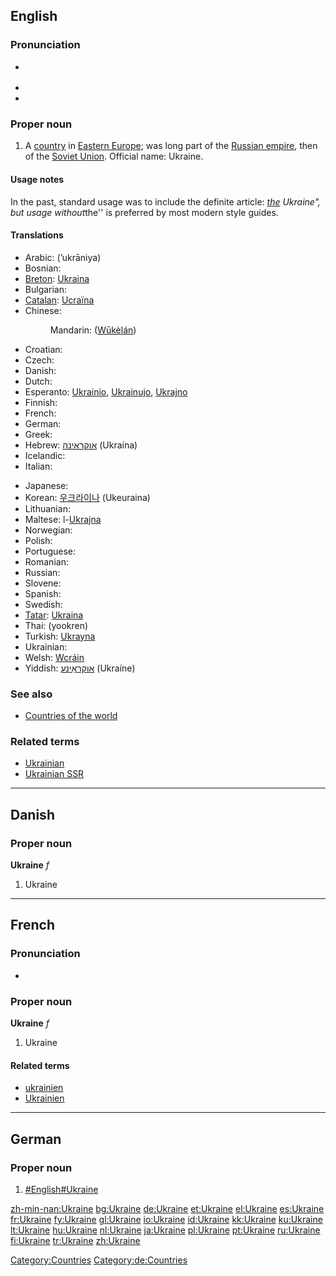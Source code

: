 ==English==
{{wikipedia}}

===Pronunciation===
* {{a|UK|US}} {{IPA|/juˈkɹeɪn/}}
* {{audio|en-us-Ukraine.ogg|Audio (US)}}
* {{rhymes|eɪn}}

===Proper noun===
{{en-proper noun}}

# A [[country]] in [[Eastern Europe]]; was long part of the [[Russian empire]], then of the [[Soviet Union]]. Official name: Ukraine.

====Usage notes====
In the past, standard usage was to include the definite article: ''<u>the</u> Ukraine", but usage without ''the'' is preferred by most modern style guides.

====Translations====
{{top}}
* Arabic: {{Arab|[[أوكرانيا]]}} (’ukrāniya) {{f}}
* Bosnian: {{t-|bs|Ukrajina|f}}
* [[Breton]]: [[Ukraina]]
* Bulgarian: {{t+|bg|Украйна|tr=Ukrájna|sc=Cyrl}}
* [[Catalan]]: [[Ucraïna]] {{f}}
* Chinese:
*: Mandarin: {{zh-ts|烏克蘭|乌克兰}} ([[Wūkèlán]])
* Croatian: {{t-|hr|Ukrajina|f}}
* Czech: {{t+|cs|Ukrajina}}
* Danish: {{t-|da|Ukraine}}
* Dutch: {{t+|nl|Oekraïne}}
* Esperanto: [[Ukrainio]], [[Ukrainujo]], [[Ukrajno]]
* Finnish: {{t+|fi|Ukraina}}
* French: {{t+|fr|Ukraine}}
* German: {{t+|de|Ukraine|f}}
* Greek: {{t+|el|Ουκρανία|f|tr=Oukranía|sc=Grek}}
* Hebrew: [[אוקראינה]] (Ukraína)
* Icelandic: {{t+|is|Úkraína|f}}
* Italian: {{t+|it|Ucraina|f}}
{{mid}}
* Japanese: {{t-|ja|ウクライナ|tr=Ukuraina|sc=Jpan}}
* Korean: [[우크라이나]] (Ukeuraina)
* Lithuanian: {{t+|lt|Ukraina|xs=Lithuanian}}
* Maltese: l-[[Ukrajna]]
* Norwegian: {{t-|no|Ukraina}}
* Polish: {{t+|pl|Ukraina|f}}
* Portuguese: {{t+|pt|Ucrânia|f}}
* Romanian: {{t-|ro|Ucraina|f}}
* Russian: {{t+|ru|Украина|f|tr=Ukraína|sc=Cyrl}}
* Slovene: {{t+|sl|Ukrajina|f}}
* Spanish: {{t+|es|Ucrania|f}}
* Swedish: {{t+|sv|Ukraina}}
* [[Tatar]]: [[Ukraina#Tatar|Ukraina]]
* Thai: {{Thai|[[ยูเครน]]}} (yookren)
* Turkish: [[Ukrayna]]
* Ukrainian: {{t+|uk|Україна|f|tr=Ukrajína|sc=Cyrl|xs=Ukrainian}}
* Welsh: [[Wcráin]]
* Yiddish: [[אוקראַינע]] (Ukraíne)
{{bottom}}

===See also===
* [[Appendix:Countries of the world|Countries of the world]]

===Related terms===
* [[Ukrainian]]
* [[Ukrainian SSR]]

[[Category:Countries]]
[[Category:Ukraine| ]]

----

==Danish==

===Proper noun===
'''Ukraine''' ''f''

# Ukraine

----

==French==

===Pronunciation===
* {{audio|Fr-l'Ukraine-fr Be.ogg|audio}}

===Proper noun===
'''Ukraine''' ''f''

# Ukraine

====Related terms====
* [[ukrainien]]
* [[Ukrainien]]

----

==German==

===Proper noun===
{{infl|de|proper noun|g=f}}

# [[#English#Ukraine]]

[[Category:de:Countries]]

[[zh-min-nan:Ukraine]]
[[bg:Ukraine]]
[[de:Ukraine]]
[[et:Ukraine]]
[[el:Ukraine]]
[[es:Ukraine]]
[[fr:Ukraine]]
[[fy:Ukraine]]
[[gl:Ukraine]]
[[io:Ukraine]]
[[id:Ukraine]]
[[kk:Ukraine]]
[[ku:Ukraine]]
[[lt:Ukraine]]
[[hu:Ukraine]]
[[nl:Ukraine]]
[[ja:Ukraine]]
[[pl:Ukraine]]
[[pt:Ukraine]]
[[ru:Ukraine]]
[[fi:Ukraine]]
[[tr:Ukraine]]
[[zh:Ukraine]]
